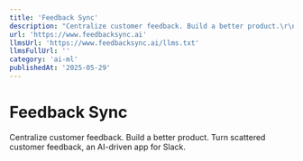 ```yaml
---
title: 'Feedback Sync'
description: "Centralize customer feedback. Build a better product.\r\nTurn scattered customer feedback, an AI-driven app for Slack."
url: 'https://www.feedbacksync.ai'
llmsUrl: 'https://www.feedbacksync.ai/llms.txt'
llmsFullUrl: ''
category: 'ai-ml'
publishedAt: '2025-05-29'
---
```


# Feedback Sync

Centralize customer feedback. Build a better product.
Turn scattered customer feedback, an AI-driven app for Slack.

